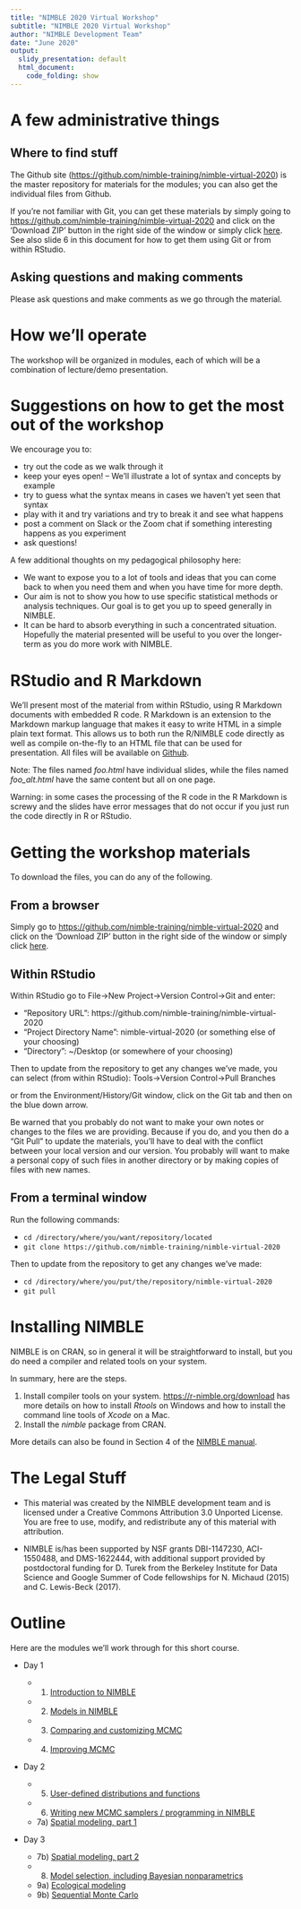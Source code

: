 ```yaml
---
title: "NIMBLE 2020 Virtual Workshop"
subtitle: "NIMBLE 2020 Virtual Workshop"
author: "NIMBLE Development Team"
date: "June 2020"
output:
  slidy_presentation: default
  html_document:
    code_folding: show
---
```

<style>
slides > slide {
  overflow-x: auto !important;
  overflow-y: auto !important;
}
</style>

# A few administrative things

## Where to find stuff

The Github site ([https://github.com/nimble-training/nimble-virtual-2020](https://github.com/nimble-training/nimble-virtual-2020)) is the master repository for materials for the modules; you can also get the individual files from Github. 

If you're not familiar with Git, you can get these materials by simply going to [https://github.com/nimble-training/nimble-virtual-2020](https://github.com/nimble-training/nimble-virtual-2020) and click on the 'Download ZIP' button in the right side of the window or simply click [here](https://github.com/nimble-training/nimble-virtual-2020/archive/master.zip). See also slide 6 in this document for how to get them using Git or from within RStudio.


## Asking questions and making comments

Please ask questions and make comments as we go through the material.

# How we'll operate

The workshop will be organized in modules, each of which will be a combination of lecture/demo presentation. 

# Suggestions on how to get the most out of the workshop

We encourage you to:

- try out the code as we walk through it
-  keep your eyes open! -- We'll illustrate a lot of syntax and concepts by example
- try to guess what the syntax means in cases we haven't yet seen that syntax
- play with it and try variations and try to break it and see what happens
- post a comment on Slack or the Zoom chat if something interesting happens as you experiment
- ask questions!


A few additional thoughts on my pedagogical philosophy here:

- We want to expose you to a lot of tools and ideas that you can come back to when you need them and when you have time for more depth.
- Our aim is not to show you how to use specific statistical methods or analysis techniques. Our goal is to get you up to speed generally in NIMBLE.
- It can be hard to absorb everything in such a concentrated situation. Hopefully the material presented will be useful to you over the longer-term as you do more work with NIMBLE.

# RStudio and R Markdown

We'll present most of the material from within RStudio, using R Markdown documents with embedded R code. R Markdown is an extension to the Markdown markup language that makes it easy to write HTML in a simple plain text format.  This allows us to both run the R/NIMBLE code directly as well as compile on-the-fly to an HTML file that can be used for presentation. All files will be available on [Github](https://github.com/nimble-training/nimble-virtual-2020).  

Note: The files named *foo.html* have individual slides, while the files named *foo_alt.html* have the same content but all on one page.

Warning: in some cases the processing of the R code in the R Markdown is screwy and the slides have error messages that do not occur if you just run the code directly in R or RStudio. 

# Getting the workshop materials

To download the files, you can do any of the following. 

## From a browser

Simply go to [https://github.com/nimble-training/nimble-virtual-2020](https://github.com/nimble-training/nimble-virtual-2020) and click on the 'Download ZIP' button in the right side of the window or simply click [here](https://github.com/nimble-training/nimble-virtual-2020/archive/master.zip).

## Within RStudio

Within RStudio go to File->New Project->Version Control->Git and enter:

- "Repository URL": https://github.com/nimble-training/nimble-virtual-2020
- "Project Directory Name": nimble-virtual-2020 (or something else of your choosing)
- "Directory": ~/Desktop (or somewhere of your choosing)

Then to update from the repository to get any changes we've made, you can select (from within RStudio):
Tools->Version Control->Pull Branches

or from the Environment/History/Git window, click on the Git tab and then on the blue down arrow.

Be warned that you probably do not want to make your own notes or changes to the files we are providing. Because if you do, and you then do a "Git Pull" to update the materials, you'll have to deal with the conflict between your local version and our version. You probably will want to make a personal copy of such files in another directory or by making copies of files with new names.

## From a terminal window

Run the following commands:

- `cd /directory/where/you/want/repository/located`
- `git clone https://github.com/nimble-training/nimble-virtual-2020`

Then to update from the repository to get any changes we've made:

- `cd /directory/where/you/put/the/repository/nimble-virtual-2020`
- `git pull`

# Installing NIMBLE

NIMBLE is on CRAN, so in general it will be straightforward to install, but you do need a compiler and related tools on your system.  

In summary, here are the steps.

1. Install compiler tools on your system. [https://r-nimble.org/download](https://r-nimble.org/download) has more details on how to install *Rtools* on Windows and how to install the
command line tools of *Xcode* on a Mac.
2. Install the *nimble* package from CRAN. 

More details can also be found in Section 4 of the [NIMBLE manual](https://r-nimble.org/html_manual/cha-installing-nimble.html).

# The Legal Stuff

- This material was created by the NIMBLE development team and is licensed under a Creative Commons Attribution 3.0 Unported License. You are free to use, modify, and redistribute any of this material with attribution.

- NIMBLE is/has been supported by NSF grants DBI-1147230, ACI-1550488, and DMS-1622444, with additional support provided by postdoctoral funding for D. Turek from the Berkeley Institute for Data Science and Google Summer of Code fellowships for N. Michaud (2015) and C. Lewis-Beck (2017).

# Outline

Here are the modules we'll work through for this short course.

 - Day 1
 
    - 1) [Introduction to NIMBLE](content/1_introduction_to_nimble/introduction_to_nimble.html)
    - 2) [Models in NIMBLE](content/2_nimble_models/nimble_models.html)
    - 3) [Comparing and customizing MCMC](content/3_comparing_and_customizing_mcmc/comparing_and_customizing_mcmc.html)
    - 4) [Improving MCMC](content/4_improving_mcmc/improving_mcmc.html)

 - Day 2

    - 5) [User-defined distributions and functions](content/5_user_defined/user_defined.html) 
    - 6) [Writing new MCMC samplers / programming in NIMBLE](content/6_writing_new_mcmc_samplers/writing_new_mcmc_samplers.html)
    - 7a) [Spatial modeling, part 1](content/7_spatial_models/spatial_models.html)
  
 - Day 3
 
    - 7b) [Spatial modeling, part 2](content/7_spatial_models/spatial_models.html)
    - 8) [Model selection, including Bayesian nonparametrics](content/8_model_selection_bnp/model_selection_bnp.html)
    - 9a) [Ecological modeling](content/9_ecology/ecology.html) 
    - 9b) [Sequential Monte Carlo](content/9_smc/smc.html)


